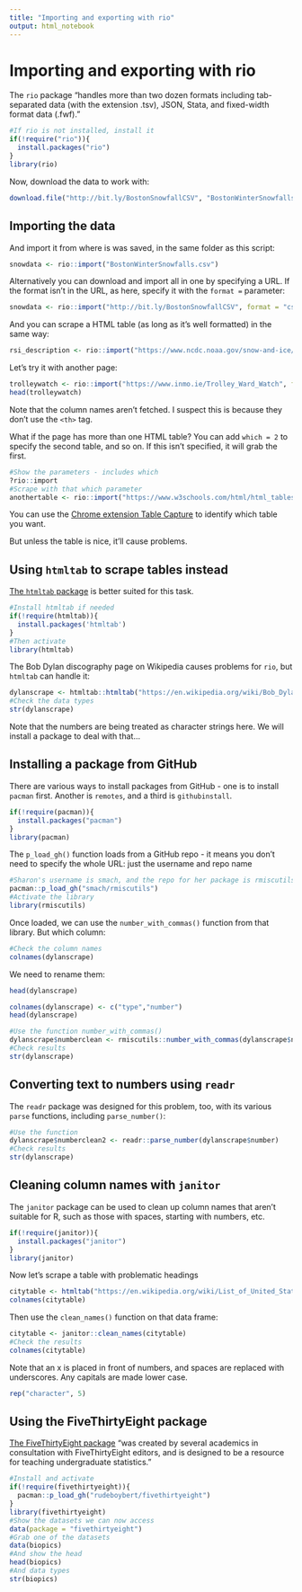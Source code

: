 ```yaml
---
title: "Importing and exporting with rio"
output: html_notebook
---
```


# Importing and exporting with rio

The `rio` package "handles more than two dozen formats including tab-separated data (with the extension .tsv), JSON, Stata, and fixed-width format data (.fwf)."

```r
#If rio is not installed, install it
if(!require("rio")){
  install.packages("rio")
}
library(rio)
```

Now, download the data to work with:

```r
download.file("http://bit.ly/BostonSnowfallCSV", "BostonWinterSnowfalls.csv")
```

## Importing the data

And import it from where is was saved, in the same folder as this script:

```r
snowdata <- rio::import("BostonWinterSnowfalls.csv")
```

Alternatively you can download and import all in one by specifying a URL. If the format isn't in the URL, as here, specify it with the `format =` parameter:

```r
snowdata <- rio::import("http://bit.ly/BostonSnowfallCSV", format = "csv")
```

And you can scrape a HTML table (as long as it's well formatted) in the same way:

```r
rsi_description <- rio::import("https://www.ncdc.noaa.gov/snow-and-ice/rsi/", format="html")
```

Let's try it with another page:

```r
trolleywatch <- rio::import("https://www.inmo.ie/Trolley_Ward_Watch", format="html")
head(trolleywatch)
```

Note that the column names aren't fetched. I suspect this is because they don't use the `<th>` tag.

What if the page has more than one HTML table? You can add `which = 2` to specify the second table, and so on. If this isn't specified, it will grab the first.

```r
#Show the parameters - includes which
?rio::import
#Scrape with that which parameter
anothertable <- rio::import("https://www.w3schools.com/html/html_tables.asp", format="html", which = 2)
```

You can use the [Chrome extension Table Capture](https://chrome.google.com/webstore/detail/table-capture/iebpjdmgckacbodjpijphcplhebcmeop?hl=en) to identify which table you want.

But unless the table is nice, it'll cause problems.

## Using `htmltab` to scrape tables instead

[The `htmltab` package](https://cran.r-project.org/web/packages/htmltab/vignettes/htmltab.html) is better suited for this task.

```r
#Install htmltab if needed
if(!require(htmltab)){
  install.packages('htmltab')
}
#Then activate
library(htmltab)
```

The Bob Dylan discography page on Wikipedia causes problems for `rio`, but `htmltab` can handle it:

```r
dylanscrape <- htmltab::htmltab("https://en.wikipedia.org/wiki/Bob_Dylan_discography", which = 1)
#Check the data types
str(dylanscrape)
```

Note that the numbers are being treated as character strings here. We will install a package to deal with that...

## Installing a package from GitHub

There are various ways to install packages from GitHub - one is to install `pacman` first. Another is `remotes`, and a third is `githubinstall`.

```r
if(!require(pacman)){
  install.packages("pacman")
}
library(pacman)
```

The `p_load_gh()` function loads from a GitHub repo - it means you don't need to specify the whole URL: just the username and repo name

```r
#Sharon's username is smach, and the repo for her package is rmiscutils
pacman::p_load_gh("smach/rmiscutils")
#Activate the library
library(rmiscutils)
```
Once loaded, we can use the `number_with_commas()` function from that library. But which column:

```r
#Check the column names
colnames(dylanscrape)
```

We need to rename them:

```r
head(dylanscrape)
```

```r
colnames(dylanscrape) <- c("type","number")
head(dylanscrape)
```


```r
#Use the function number_with_commas()
dylanscrape$numberclean <- rmiscutils::number_with_commas(dylanscrape$number)
#Check results
str(dylanscrape)
```

## Converting text to numbers using `readr`

The `readr` package was designed for this problem, too, with its various `parse` functions, including `parse_number()`:

```r
#Use the function 
dylanscrape$numberclean2 <- readr::parse_number(dylanscrape$number)
#Check results
str(dylanscrape)
```

## Cleaning column names with `janitor`

The `janitor` package can be used to clean up column names that aren't suitable for R, such as those with spaces, starting with numbers, etc.

```r
if(!require(janitor)){
  install.packages("janitor")
}
library(janitor)
```

Now let's scrape a table with problematic headings

```r
citytable <- htmltab("https://en.wikipedia.org/wiki/List_of_United_States_cities_by_population", which = 5)
colnames(citytable)
```

Then use the `clean_names()` function on that data frame:

```r
citytable <- janitor::clean_names(citytable)
#Check the results
colnames(citytable)
```

Note that an x is placed in front of numbers, and spaces are replaced with underscores. Any capitals are made lower case.

```r
rep("character", 5)
```

## Using the FiveThirtyEight package

[The FiveThirtyEight package](https://github.com/rudeboybert/fivethirtyeight) "was created by several academics in consultation with FiveThirtyEight editors, and is designed to be a resource for teaching undergraduate statistics."

```r
#Install and activate
if(!require(fivethirtyeight)){
  pacman::p_load_gh("rudeboybert/fivethirtyeight")
}
library(fivethirtyeight)
#Show the datasets we can now access
data(package = "fivethirtyeight")
#Grab one of the datasets
data(biopics)
#And show the head
head(biopics)
#And data types
str(biopics)
```


